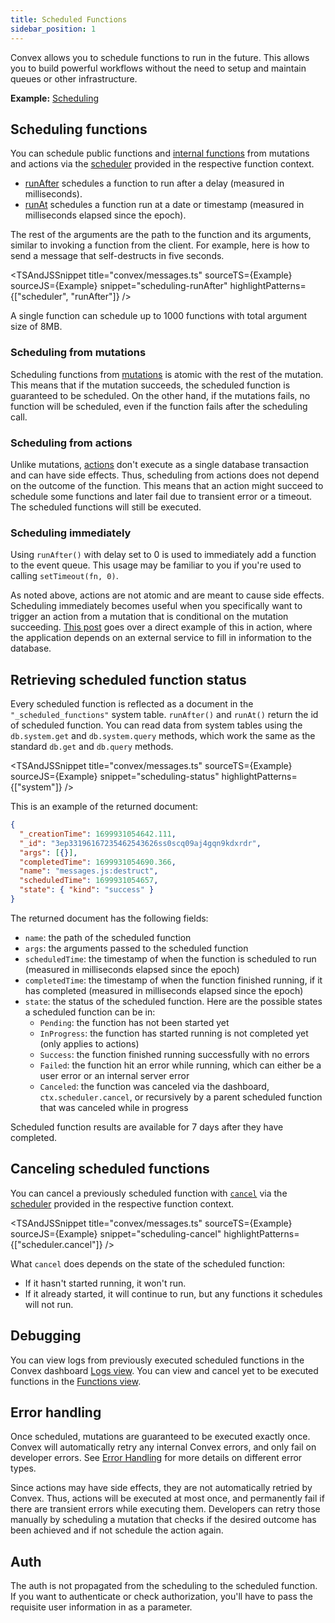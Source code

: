 ```yaml
---
title: Scheduled Functions
sidebar_position: 1
---
```



Convex allows you to schedule functions to run in the future. This allows you to
build powerful workflows without the need to setup and maintain queues or other
infrastructure.

**Example:**
[Scheduling](https://github.com/get-convex/convex-demos/tree/main/scheduling)

## Scheduling functions

You can schedule public functions and
[internal functions](/docs/functions/internal-functions.mdx) from mutations and
actions via the [scheduler](/api/interfaces/server.Scheduler) provided in the
respective function context.

- [runAfter](/api/interfaces/server.Scheduler#runafter) schedules a function to
  run after a delay (measured in milliseconds).
- [runAt](/api/interfaces/server.Scheduler#runat) schedules a function run at a
  date or timestamp (measured in milliseconds elapsed since the epoch).

The rest of the arguments are the path to the function and its arguments,
similar to invoking a function from the client. For example, here is how to send
a message that self-destructs in five seconds.

<TSAndJSSnippet
  title="convex/messages.ts"
  sourceTS={Example}
  sourceJS={Example}
  snippet="scheduling-runAfter"
  highlightPatterns={["scheduler", "runAfter"]}
/>

A single function can schedule up to 1000 functions with total argument size of
8MB.

### Scheduling from mutations

Scheduling functions from
[mutations](/docs/functions/mutation-functions.mdx#transactions) is atomic with
the rest of the mutation. This means that if the mutation succeeds, the
scheduled function is guaranteed to be scheduled. On the other hand, if the
mutations fails, no function will be scheduled, even if the function fails after
the scheduling call.

### Scheduling from actions

Unlike mutations, [actions](//docs/functions/actions.mdx) don't execute as a
single database transaction and can have side effects. Thus, scheduling from
actions does not depend on the outcome of the function. This means that an
action might succeed to schedule some functions and later fail due to transient
error or a timeout. The scheduled functions will still be executed.

### Scheduling immediately

Using `runAfter()` with delay set to 0 is used to immediately add a function to
the event queue. This usage may be familiar to you if you're used to calling
`setTimeout(fn, 0)`.

As noted above, actions are not atomic and are meant to cause side effects.
Scheduling immediately becomes useful when you specifically want to trigger an
action from a mutation that is conditional on the mutation succeeding.
[This post](https://stack.convex.dev/pinecone-and-embeddings#kick-off-a-background-action)
goes over a direct example of this in action, where the application depends on
an external service to fill in information to the database.

## Retrieving scheduled function status

Every scheduled function is reflected as a document in the
`"_scheduled_functions"` system table. `runAfter()` and `runAt()` return the id
of scheduled function. You can read data from system tables using the
`db.system.get` and `db.system.query` methods, which work the same as the
standard `db.get` and `db.query` methods.

<TSAndJSSnippet
  title="convex/messages.ts"
  sourceTS={Example}
  sourceJS={Example}
  snippet="scheduling-status"
  highlightPatterns={["system"]}
/>

This is an example of the returned document:

```json
{
  "_creationTime": 1699931054642.111,
  "_id": "3ep33196167235462543626ss0scq09aj4gqn9kdxrdr",
  "args": [{}],
  "completedTime": 1699931054690.366,
  "name": "messages.js:destruct",
  "scheduledTime": 1699931054657,
  "state": { "kind": "success" }
}
```

The returned document has the following fields:

- `name`: the path of the scheduled function
- `args`: the arguments passed to the scheduled function
- `scheduledTime`: the timestamp of when the function is scheduled to run
  (measured in milliseconds elapsed since the epoch)
- `completedTime`: the timestamp of when the function finished running, if it
  has completed (measured in milliseconds elapsed since the epoch)
- `state`: the status of the scheduled function. Here are the possible states a
  scheduled function can be in:
  - `Pending`: the function has not been started yet
  - `InProgress`: the function has started running is not completed yet (only
    applies to actions)
  - `Success`: the function finished running successfully with no errors
  - `Failed`: the function hit an error while running, which can either be a
    user error or an internal server error
  - `Canceled`: the function was canceled via the dashboard,
    `ctx.scheduler.cancel`, or recursively by a parent scheduled function that
    was canceled while in progress

Scheduled function results are available for 7 days after they have completed.

## Canceling scheduled functions

You can cancel a previously scheduled function with
[`cancel`](/api/interfaces/server.Scheduler#cancel) via the
[scheduler](/api/interfaces/server.Scheduler) provided in the respective
function context.

<TSAndJSSnippet
  title="convex/messages.ts"
  sourceTS={Example}
  sourceJS={Example}
  snippet="scheduling-cancel"
  highlightPatterns={["scheduler.cancel"]}
/>

What `cancel` does depends on the state of the scheduled function:

- If it hasn't started running, it won't run.
- If it already started, it will continue to run, but any functions it schedules
  will not run.

## Debugging

You can view logs from previously executed scheduled functions in the Convex
dashboard [Logs view](/docs/dashboard.md#logs-view). You can view and cancel yet
to be executed functions in the
[Functions view](/docs/dashboard.md#functions-view).

## Error handling

Once scheduled, mutations are guaranteed to be executed exactly once. Convex
will automatically retry any internal Convex errors, and only fail on developer
errors. See [Error Handling](/docs/functions/error-handling/error-handling.mdx)
for more details on different error types.

Since actions may have side effects, they are not automatically retried by
Convex. Thus, actions will be executed at most once, and permanently fail if
there are transient errors while executing them. Developers can retry those
manually by scheduling a mutation that checks if the desired outcome has been
achieved and if not schedule the action again.

## Auth

The auth is not propagated from the scheduling to the scheduled function. If you
want to authenticate or check authorization, you'll have to pass the requisite
user information in as a parameter.
